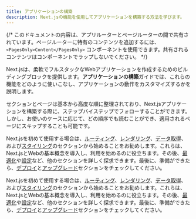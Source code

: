 ```yaml
---
title: アプリケーションの構築
description: Next.jsの機能を使用してアプリケーションを構築する方法を学びます。
---
```


{/* このドキュメントの内容は、アプリルーターとページルーターの間で共有されています。ページルーターに特有のコンテンツを追加するには、 `<PagesOnly>Content</PagesOnly>` コンポーネントを使用できます。共有されるコンテンツはコンポーネントでラップしないでください。 */}

Next.jsは、柔軟でフルスタックなWebアプリケーションを作成するためのビルディングブロックを提供します。**アプリケーションの構築**ガイドでは、これらの機能をどのように使いこなし、アプリケーションの動作をカスタマイズするかを説明します。

セクションとページは基本から高度な順に整理されており、Next.jsアプリケーションを構築する際に、ステップバイステップでフォローすることができます。しかし、お使いのケースに応じて、どの順序でも読むことができ、適用されるページにスキップすることも可能です。

<AppOnly>

Next.jsを初めて使用する場合は、[ルーティング](/docs/app/building-your-application/routing)、[レンダリング](/docs/app/building-your-application/rendering)、[データ取得](/docs/app/building-your-application/data-fetching)、および[スタイリング](/docs/app/building-your-application/styling)のセクションから始めることをお勧めします。これらは、Next.jsとWebの基本概念を導入し、利用を始めるのに役立ちます。その後、[最適化](/docs/app/building-your-application/optimizing)や[設定](/docs/app/building-your-application/configuring)など、他のセクションを詳しく探求できます。最後に、準備ができたら、[デプロイ](/docs/app/building-your-application/deploying)と[アップグレード](/docs/app/building-your-application/upgrading)セクションをチェックしてください。

</AppOnly>

<PagesOnly>

Next.jsを初めて使用する場合は、[ルーティング](/docs/pages/building-your-application/routing)、[レンダリング](/docs/pages/building-your-application/rendering)、[データ取得](/docs/pages/building-your-application/data-fetching)、および[スタイリング](/docs/pages/building-your-application/styling)のセクションから始めることをお勧めします。これらは、Next.jsとWebの基本概念を導入し、利用を始めるのに役立ちます。その後、[最適化](/docs/pages/building-your-application/optimizing)や[設定](/docs/pages/building-your-application/configuring)など、他のセクションを詳しく探求できます。最後に、準備ができたら、[デプロイ](/docs/pages/building-your-application/deploying)と[アップグレード](/docs/pages/building-your-application/upgrading)セクションをチェックしてください。

</PagesOnly>